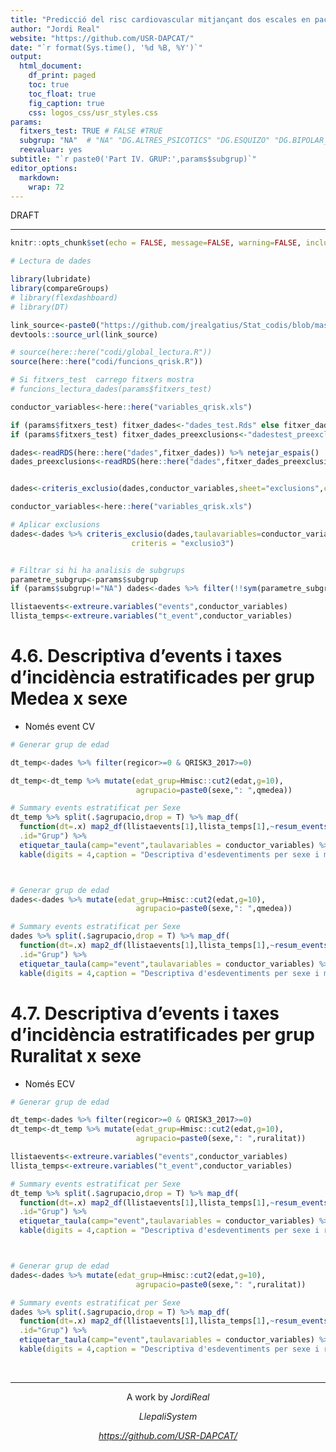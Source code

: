 ```yaml
---
title: "Predicció del risc cardiovascular mitjançant dos escales en pacients  amb trastorn mental sever: estudi de cohorts retrospectiu. Informe IV/V"
author: "Jordi Real" 
website: "https://github.com/USR-DAPCAT/"
date: "`r format(Sys.time(), '%d %B, %Y')`" 
output:
  html_document:
    df_print: paged
    toc: true
    toc_float: true
    fig_caption: true
    css: logos_css/usr_styles.css
params:
  fitxers_test: TRUE # FALSE #TRUE
  subgrup: "NA"  # "NA" "DG.ALTRES_PSICOTICS" "DG.ESQUIZO" "DG.BIPOLAR_MANIA" "DG.ALTRES_PSICOTICS"
  reevaluar: yes
subtitle: "`r paste0('Part IV. GRUP:',params$subgrup)`"
editor_options: 
  markdown: 
    wrap: 72
---
```




```{=html}
<script>
   $(document).ready(function() {
     $head = $('#header');
     $head.prepend('<img src=\"https://www.idiapjgol.org/images/logo.png\" style=\"float: right ;width: 130px;\"/>')
     $head.prepend('<img src=\"https://avatars2.githubusercontent.com/u/57066591?s=200&v=4\" style=\"text-align: center;margin:auto;width: 80px;\"/>')
   });
</script>
```
::: {.watermark}
DRAFT
:::

------------------------------------------------------------------------



```r


knitr::opts_chunk$set(echo = FALSE, message=FALSE, warning=FALSE, include=T,size="huge")

# Lectura de dades     

library(lubridate)
library(compareGroups)
# library(flexdashboard)
# library(DT)

link_source<-paste0("https://github.com/jrealgatius/Stat_codis/blob/master/funcions_propies.R","?raw=T")
devtools::source_url(link_source)

# source(here::here("codi/global_lectura.R"))
source(here::here("codi/funcions_qrisk.R"))

# Si fitxers_test  carrego fitxers mostra 
# funcions_lectura_dades(params$fitxers_test)

conductor_variables<-here::here("variables_qrisk.xls")


```



```r
if (params$fitxers_test) fitxer_dades<-"dades_test.Rds" else fitxer_dades<-"dades.Rds"
if (params$fitxers_test) fitxer_dades_preexclusions<-"dadestest_preexclusions.Rds" else fitxer_dades_preexclusions<-"dades_preexclusions.Rds"

dades<-readRDS(here::here("dades",fitxer_dades)) %>% netejar_espais()
dades_preexclusions<-readRDS(here::here("dades",fitxer_dades_preexclusions)) %>% netejar_espais()


dades<-criteris_exclusio(dades,conductor_variables,sheet="exclusions",criteris = "exclusio1")

conductor_variables<-here::here("variables_qrisk.xls")

# Aplicar exclusions
dades<-dades %>% criteris_exclusio(dades,taulavariables=conductor_variables,sheet="exclusions",
                           criteris = "exclusio3")


# Filtrar si hi ha analisis de subgrups
parametre_subgrup<-params$subgrup
if (params$subgrup!="NA") dades<-dades %>% filter(!!sym(parametre_subgrup)=="Yes")

```


```r


llistaevents<-extreure.variables("events",conductor_variables)
llista_temps<-extreure.variables("t_event",conductor_variables)

```


# 4.6. Descriptiva d'events i taxes d'incidència estratificades per grup Medea x sexe

-   Només event CV

```r
# Generar grup de edad

dt_temp<-dades %>% filter(regicor>=0 & QRISK3_2017>=0)

dt_temp<-dt_temp %>% mutate(edat_grup=Hmisc::cut2(edat,g=10), 
                            agrupacio=paste0(sexe,": ",qmedea))

# Summary events estratificat per Sexe
dt_temp %>% split(.$agrupacio,drop = T) %>% map_df(
  function(dt=.x) map2_df(llistaevents[1],llista_temps[1],~resum_events_v3(dt,evento=.x,temps=.y,valorevent=1),.id="event"),
  .id="Grup") %>%
  etiquetar_taula(camp="event",taulavariables = conductor_variables) %>%
  kable(digits = 4,caption = "Descriptiva d'esdeventiments per sexe i medea") %>% kableExtra::kable_styling()



# Generar grup de edad
dades<-dades %>% mutate(edat_grup=Hmisc::cut2(edat,g=10), 
                            agrupacio=paste0(sexe,": ",qmedea))

# Summary events estratificat per Sexe
dades %>% split(.$agrupacio,drop = T) %>% map_df(
  function(dt=.x) map2_df(llistaevents[1],llista_temps[1],~resum_events_v3(dt,evento=.x,temps=.y,valorevent=1),.id="event"),
  .id="Grup") %>%
  etiquetar_taula(camp="event",taulavariables = conductor_variables) %>%
  kable(digits = 4,caption = "Descriptiva d'esdeventiments per sexe i medea (Pob TMS)") %>% kableExtra::kable_styling()

```


# 4.7. Descriptiva d'events i taxes d'incidència estratificades per grup Ruralitat x sexe

-   Només ECV

```r
# Generar grup de edad

dt_temp<-dades %>% filter(regicor>=0 & QRISK3_2017>=0)
dt_temp<-dt_temp %>% mutate(edat_grup=Hmisc::cut2(edat,g=10), 
                            agrupacio=paste0(sexe,": ",ruralitat))

llistaevents<-extreure.variables("events",conductor_variables)
llista_temps<-extreure.variables("t_event",conductor_variables)

# Summary events estratificat per Sexe
dt_temp %>% split(.$agrupacio,drop = T) %>% map_df(
  function(dt=.x) map2_df(llistaevents[1],llista_temps[1],~resum_events_v3(dt,evento=.x,temps=.y,valorevent=1),.id="event"),
  .id="Grup") %>%
  etiquetar_taula(camp="event",taulavariables = conductor_variables) %>%
  kable(digits = 4,caption = "Descriptiva d'esdeventiments per sexe i ruralitat") %>% kableExtra::kable_styling()



# Generar grup de edad
dades<-dades %>% mutate(edat_grup=Hmisc::cut2(edat,g=10), 
                            agrupacio=paste0(sexe,": ",ruralitat))

# Summary events estratificat per Sexe
dades %>% split(.$agrupacio,drop = T) %>% map_df(
  function(dt=.x) map2_df(llistaevents[1],llista_temps[1],~resum_events_v3(dt,evento=.x,temps=.y,valorevent=1),.id="event"),
  .id="Grup") %>%
  etiquetar_taula(camp="event",taulavariables = conductor_variables) %>%
  kable(digits = 4,caption = "Descriptiva d'esdeventiments per sexe i ruralitat (Pob TMS)") %>% kableExtra::kable_styling()


```


&nbsp;
<hr />
<p style="text-align: center;">A work by $Jordi Real$ </a></p>
<p style="text-align: center;">$Llepali System$ </a></p>
<p style="text-align: center;"><span style="color: #808080;"><em><https://github.com/USR-DAPCAT/></em></span></p>


